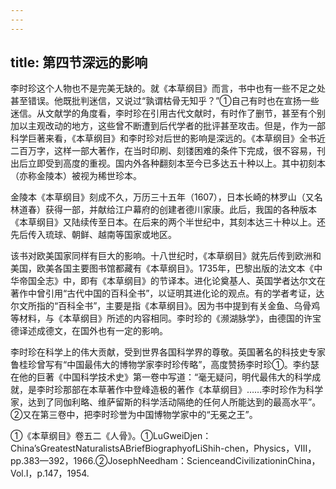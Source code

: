 ```yaml
---
---
---
```

title: 第四节深远的影响
---



李时珍这个人物也不是完美无缺的。就《本草纲目》而言，书中也有一些不足之处甚至错误。他既批判迷信，又说过“孰谓枯骨无知乎？”①自己有时也在宣扬一些迷信。从文献学的角度看，李时珍在引用古代文献时，有时作了删节，甚至有个别加以主观改动的地方，这些曾不断遭到后代学者的批评甚至攻击。但是，作为一部科学巨著来看，《本草纲目》和李时珍对后世的影响是深远的。《本草纲目》全书近二百万字，这样一部大著作，在当时印刷、刻镂困难的条件下完成，很不容易，刊出后立即受到高度的重视。国内外各种翻刻本至今已多达五十种以上。其中初刻本（亦称金陵本）被视为稀世珍本。

金陵本《本草纲目》刻成不久，万历三十五年（1607），日本长崎的林罗山（又名林道春）获得一部，并献给江户幕府的创建者德川家康。此后，我国的各种版本《本草纲目》又陆续传至日本。在后来的两个半世纪中，其刻本达三十种以上。还先后传入琉球、朝鲜、越南等国家或地区。

该书对欧美国家同样有巨大的影响。十八世纪时，《本草纲目》就先后传到欧洲和美国，欧美各国主要图书馆都藏有《本草纲目》。1735年，巴黎出版的法文本《中华帝国全志》中，即有《本草纲目》的节译本。进化论奠基人、英国学者达尔文在著作中曾引用“古代中国的百科全书”，以证明其进化论的观点。有的学者考证，达尔文所指的“百科全书”，主要是指《本草纲目》。因为书中提到有关金鱼、乌骨鸡等材料，与《本草纲目》所述的内容相同。李时珍的《濒湖脉学》，由德国的许宝德译述成德文，在国外也有一定的影响。

李时珍在科学上的伟大贡献，受到世界各国科学界的尊敬。英国著名的科技史专家鲁桂珍曾写有“中国最伟大的博物学家李时珍传略”，高度赞扬李时珍①。李约瑟在他的巨著《中国科学技术史》第一卷中写道：“毫无疑问，明代最伟大的科学成就，是李时珍那部在本草著作中登峰造极的著作《本草纲目》……李时珍作为科学家，达到了同伽利略、维萨留斯的科学活动隔绝的任何人所能达到的最高水平”。②又在第三卷中，把李时珍誉为中国博物学家中的“无冕之王”。

①《本草纲目》卷五二《人骨》。①LuGweiDjen：China’sGreatestNaturalistsABriefBiographyofLiShih-chen，Physics，Ⅷ，pp.383—392，1966.②JosephNeedham：ScienceandCivilizationinChina，Vol.I，p.147，1954.